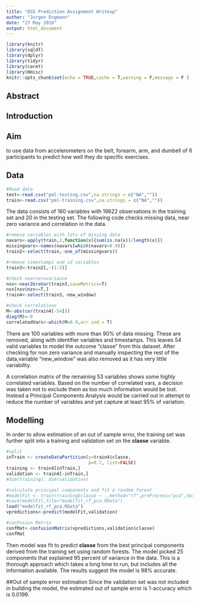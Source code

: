 ```yaml
---
title: "DSS Prediction Assignment Writeup"
author: "Jorgen Engmann"
date: "27 May 2016"
output: html_document
---
```


```r
library(knitr)
library(sqldf)
library(dplyr)
library(tidyr)
library(caret)
library(Hmisc)
knitr::opts_chunk$set(echo = TRUE,cache = T,warning = F,message = F )
```

## Abstract


## Introduction 

## Aim
to use data from accelerometers on the belt, forearm, arm, and dumbell of 6 participants to predict how well they do specific exercises.

## Data
```r
#Read data
test<-read.csv("pml-testing.csv",na.strings = c("NA",""))
train<-read.csv("pml-training.csv",na.strings = c("NA",""))
```
The data consists of 160 variables with 19622 observations in the training set and 20 in the testing set.  The following code checks missing data, near zero variance and correlation in the data.

```r
#remove variables with lots of missing data
navars<-apply(train,2,function(x){sum(is.na(x))/length(x)})
missingvars<-names(navars[which(navars>0.9)])
train2<-select(train,-one_of(missingvars))

#remove timestamps and id variables
train3<-train2[,-(1:5)]

#check nearzerovariance
nsv<-nearZeroVar(train3,saveMetrics=T)
nsv[nsv$nzv==T,]
train4<-select(train3,-new_window)

#check correlations
M<-abs(cor(train4[-54]))
diag(M)<-0
correlatedVars<-which(M>0.9,arr.ind = T)

```
There are 100 variables with more than 90% of data missing.  These are removed, along with identifier variables and timestamps.  This leaves 54  valid variables to model the outcome "classe" from this dataset.  After checking for non zero variance and manually inspecting the rest of the data,variable "new_window" was also removed as it has very little variability. 

A correlation matrix of the remaining 53 variables shows some highly correlated variables.  Based on the number of correlated vars, a decision was taken not to exclude them as too much information would be lost.  Instead a Principal Components Analysis would be carried out in attempt to reduce the number of variables and yet capture at least 95% of variation. 

## Modelling

In order to allow estimation of an out of sample error, the training set was further split into a training and validation set on the __classe__ variable.   

```r
#split
inTrain <‐ createDataPartition(y=train4$classe,
                               p=0.7, list=FALSE)
training <‐ train4[inTrain,]
validation <‐ train4[‐inTrain,]
#dim(training); dim(validation)

#calculate principal components and fit a random forest
#modelFit <‐ train(training$classe ~ .,method="rf",preProcess="pca",data=training)
#save(modelFit,file="modelfit_rf_pca.RData")
load("modelfit_rf_pca.RData")
vpredictions<-predict(modelFit,validation)

#confusion Matrix
confMat<-confusionMatrix(vpredictions,validation$classe)
confMat
```
Then model was fit to predict __classe__ from the best principal components derived from the training set using random forests.  The model picked 25 components that explained 95 percent of variance in the data.  This is a thorough approach which takes a long time to run, but includes all the information available.  The results suggest the model is 98% accurate.

##Out of sample error estimation
Since the validation set was not included in building the model, the estimated out of sample error is 1-accuracy which is 0.0199.
